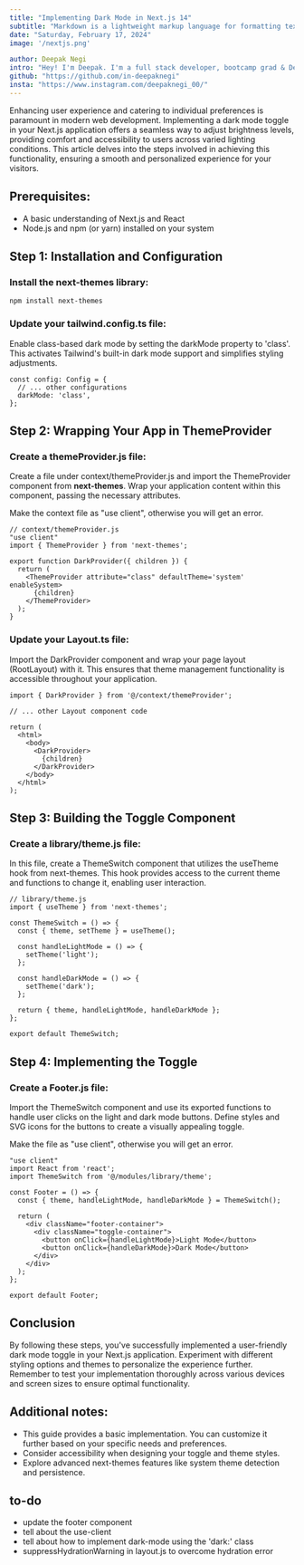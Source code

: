 ```yaml
---
title: "Implementing Dark Mode in Next.js 14"
subtitle: "Markdown is a lightweight markup language for formatting text. It enables you to write in plain text syntax and turn it into structurally correct HTML."
date: "Saturday, February 17, 2024"
image: '/nextjs.png'

author: Deepak Negi
intro: "Hey! I'm Deepak. I'm a full stack developer, bootcamp grad & Dev."
github: "https://github.com/in-deepaknegi"
insta: "https://www.instagram.com/deepaknegi_00/"
---
```


Enhancing user experience and catering to individual preferences is paramount in modern web development. Implementing a dark mode toggle in your Next.js application offers a seamless way to adjust brightness levels, providing comfort and accessibility to users across varied lighting conditions. This article delves into the steps involved in achieving this functionality, ensuring a smooth and personalized experience for your visitors.

## Prerequisites:
* A basic understanding of Next.js and React
* Node.js and npm (or yarn) installed on your system


## Step 1: Installation and Configuration

### Install the next-themes library:

```tsx
npm install next-themes
```

### Update your tailwind.config.ts file:
Enable class-based dark mode by setting the darkMode property to 'class'. This activates Tailwind's built-in dark mode support and simplifies styling adjustments.

```tsx
const config: Config = {
  // ... other configurations
  darkMode: 'class',
};
```

## Step 2: Wrapping Your App in ThemeProvider

### Create a themeProvider.js file:

Create a file under context/themeProvider.js and import the ThemeProvider component from **next-themes**. Wrap your application content within this component, passing the necessary attributes.

Make the context file as "use client", otherwise you will get an error.

```tsx
// context/themeProvider.js
"use client"
import { ThemeProvider } from 'next-themes';

export function DarkProvider({ children }) {
  return (
    <ThemeProvider attribute="class" defaultTheme='system' enableSystem>
      {children}
    </ThemeProvider>
  );
}
```

### Update your Layout.ts file:

Import the DarkProvider component and wrap your page layout (RootLayout) with it. This ensures that theme management functionality is accessible throughout your application.

```tsx
import { DarkProvider } from '@/context/themeProvider';

// ... other Layout component code

return (
  <html>
    <body>
      <DarkProvider>
        {children}
      </DarkProvider>
    </body>
  </html>
);
```
## Step 3: Building the Toggle Component

### Create a library/theme.js file:

In this file, create a ThemeSwitch component that utilizes the useTheme hook from next-themes. This hook provides access to the current theme and functions to change it, enabling user interaction.

```tsx
// library/theme.js
import { useTheme } from 'next-themes';

const ThemeSwitch = () => {
  const { theme, setTheme } = useTheme();

  const handleLightMode = () => {
    setTheme('light');
  };

  const handleDarkMode = () => {
    setTheme('dark');
  };

  return { theme, handleLightMode, handleDarkMode };
};

export default ThemeSwitch;
```

## Step 4: Implementing the Toggle

### Create a Footer.js file:

Import the ThemeSwitch component and use its exported functions to handle user clicks on the light and dark mode buttons. Define styles and SVG icons for the buttons to create a visually appealing toggle.

Make the file as "use client", otherwise you will get an error.

```tsx
"use client"
import React from 'react';
import ThemeSwitch from '@/modules/library/theme';

const Footer = () => {
  const { theme, handleLightMode, handleDarkMode } = ThemeSwitch();

  return (
    <div className="footer-container">
      <div className="toggle-container">
        <button onClick={handleLightMode}>Light Mode</button>
        <button onClick={handleDarkMode}>Dark Mode</button>
      </div>
    </div>
  );
};

export default Footer;
```

## Conclusion

By following these steps, you've successfully implemented a user-friendly dark mode toggle in your Next.js application. Experiment with different styling options and themes to personalize the experience further. Remember to test your implementation thoroughly across various devices and screen sizes to ensure optimal functionality.

## Additional notes:
* This guide provides a basic implementation. You can customize it further based on your specific needs and preferences.
* Consider accessibility when designing your toggle and theme styles.
* Explore advanced next-themes features like system theme detection and persistence.


## to-do
* update the footer component
* tell about the use-client
* tell about how to implement dark-mode using the 'dark:' class
* suppressHydrationWarning in layout.js to overcome hydration error
